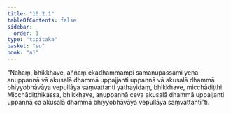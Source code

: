 ```yaml
---
title: "16.2.1"
tableOfContents: false
sidebar:
  order: 1
type: "tipitaka"
basket: "su"
book: "a1"
---
```



<DynamicBreadcrumb />

<Division number="298" book="a1">

<Paragraph number="386" book="a1">
“Nāhaṃ, bhikkhave, aññaṃ ekadhammampi samanupassāmi yena anuppannā vā akusalā dhammā uppajjanti uppannā vā akusalā dhammā bhiyyobhāvāya vepullāya saṃvattanti yathayidaṃ, bhikkhave, micchādiṭṭhi. Micchādiṭṭhikassa, bhikkhave, anuppannā ceva akusalā dhammā uppajjanti uppannā ca akusalā dhammā bhiyyobhāvāya vepullāya saṃvattantī”ti.
</Paragraph>
</Division>